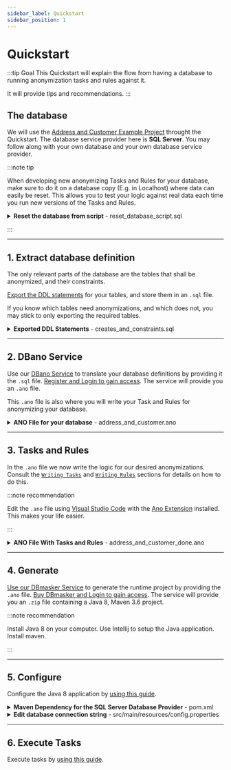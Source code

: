 ```yaml
---
sidebar_label: Quickstart
sidebar_position: 1
---
```


# Quickstart

:::tip Goal
This Quickstart will explain the flow from having a database to running anonymization tasks and rules against it.

It will provide tips and recommendations.
:::

## The database

We will use the [Address and Customer Example Project](examples/address-customer-project) throught the Quickstart. The database service provider here is **SQL Server**. You may follow along with your own database and your own database service provider.

:::note tip

When developing new anonymizing Tasks and Rules for your database, make sure to do it on a database copy (E.g. in Localhost) where data can easily be reset. This allows you to test your logic against real data each time you run new versions of the Tasks and Rules.

<details><summary><b>Reset the database from script</b> - reset_database_script.sql </summary>
<p>

```sql
drop table pii_tables.Customer;
drop table pii_tables.Address;

CREATE TABLE pii_tables.Address (
	addressNo BIGINT not null,
	homeAddress varchar(50) null ,
	postalCode varchar(10) null,
	created datetime null,
	CONSTRAINT Address_PK PRIMARY KEY (addressNo),
);

CREATE TABLE pii_tables.Customer (
	ID int NOT NULL identity(1,1),
	addressNo BIGINT not null,
	email varchar(50) null ,
	name varchar(50) null,
	created datetime null,
	CONSTRAINT Customer_PK PRIMARY KEY (ID),
	FOREIGN KEY (addressNo) REFERENCES pii_tables.Address(addressNo)
);

INSERT INTO pii_tables.Address (addressNo, homeAddress, postalCode, created) VALUES (372036854775807, 'Prod Address 1', '1234', '2020-01-28 12:24:06');
INSERT INTO pii_tables.Address (addressNo, homeAddress, postalCode, created) VALUES (137862354775678, 'Prod Address 2', '6542', '2020-07-15 16:35:13');
INSERT INTO pii_tables.Address (addressNo, homeAddress, postalCode, created) VALUES (825675368758452, 'Prod Address 3', '1008', '2021-01-01 14:05:34');
INSERT INTO pii_tables.Address (addressNo, homeAddress, postalCode, created) VALUES (265736898756443, 'Prod Address 4', '4064', '2021-12-21 08:57:30');

INSERT INTO pii_tables.Customer (addressNo,email,name,created) VALUES (372036854775807,'jean.smith@mail.com', null, '2020-01-28 12:24:06');
INSERT INTO pii_tables.Customer (addressNo,email,name,created) VALUES (137862354775678,'m.simmons@somemail.com','Mark Simmons', '2020-07-15 16:35:13');
INSERT INTO pii_tables.Customer (addressNo,email,name,created) VALUES (825675368758452,null,'Edward Snake', '2021-01-01 14:05:34');
INSERT INTO pii_tables.Customer (addressNo,email,name,created) VALUES (265736898756443,'mary.lake@foomail.com','Mary Lake', '2021-12-21 08:57:30');
```

</p>
</details>

:::

---

## 1. Extract database definition

The only relevant parts of the database are the tables that shall be anonymized, and their constraints.

[Export the DDL statements](from-sql-to-ano/translate-to-ano) for your tables, and store them in an `.sql` file.

If you know which tables need anonymizations, and which does not, you may stick to only exporting the required tables.

<details><summary><b>Exported DDL Statements</b> - creates_and_constraints.sql </summary>
<p>

```sql
-- pii_tables.Customer definition

CREATE TABLE `Customer` (
`ID` int NOT NULL AUTO_INCREMENT,
`addressNo` bigint NOT NULL,
`email` varchar(50) DEFAULT NULL,
`name` varchar(50) DEFAULT NULL,
`created` datetime DEFAULT NULL,
PRIMARY KEY (`ID`),
KEY `addressNo` (`addressNo`),
CONSTRAINT `customer_ibfk_1` FOREIGN KEY (`addressNo`) REFERENCES `Address` (`addressNo`)
) ENGINE=InnoDB AUTO_INCREMENT=5 DEFAULT CHARSET=utf8mb4 COLLATE=utf8mb4_0900_ai_ci;

-- pii_tables.Address definition

CREATE TABLE `Address` (
`ID` int NOT NULL AUTO_INCREMENT,
`addressNo` bigint NOT NULL,
`homeAddress` varchar(50) DEFAULT NULL,
`postalCode` varchar(10) DEFAULT NULL,
`created` datetime DEFAULT NULL,
PRIMARY KEY (`ID`),
UNIQUE KEY `Address_UK` (`addressNo`)
) ENGINE=InnoDB AUTO_INCREMENT=5 DEFAULT CHARSET=utf8mb4 COLLATE=utf8mb4_0900_ai_ci;
```

</p>
</details>

---

## 2. DBano Service

Use our [DBano Service](from-sql-to-ano/translate-to-ano) to translate your database definitions by providing it the `.sql` file. [Register and Login to gain access](services/registration).
The service will provide you an `.ano` file.

This `.ano` file is also where you will write your Task and Rules for anonymizing your database.

<details><summary><b>ANO File for your database</b> - address_and_customer.ano </summary>
<p>

```sql

table Address
	column integer ID
	column integer addressNo
	column text homeAddress
		size 50
	column text postalCode
		size 10
	column datetime created
	primary-key ID
	unique-key addressNo addressNo

table Customer
	column integer ID
	column text email
		size 50
	column text name
		size 50
	column datetime created
	column integer addressNo
	primary-key ID

foreign-key
	Address ID
	Customer addressNo


/*
...
*/
```

</p>
</details>

---

## 3. Tasks and Rules

In the `.ano` file we now write the logic for our desired anonymizations. Consult the [`Writing Tasks`](tasks/tasks-overview) and [`Writing Rules`](rules/overview-rules) sections for details on how to do this.

:::note recommendation

Edit the `.ano` file using [Visual Studio Code](https://code.visualstudio.com/) with the [Ano Extension](https://marketplace.visualstudio.com/items?itemName=Esito.vscode-ano) installed. This makes your life easier.

:::

<details><summary><b>ANO File With Tasks and Rules</b> - address_and_customer_done.ano </summary>
<p>

```sql
 // - - - - Database Schema Information - - - - //
table Address
    column integer addressNo
    column text homeAddress
        size 50
    column text postalCode
        size 10
    column datetime created
    primary-key addressNo

table Customer
    column integer ID
    column text email
        size 50
    column text name
        size 50
    column datetime created
    column integer addressNo
    primary-key ID

// - - - - Foreign Keys (Optional) - - - - //
foreign-key
    Address addressNo
    Customer addressNo


// - - - - Tasks and Rules - - - - //

task updateAdressTasks
{
    update Address UpdateAddressFields
        mask homeAddress UpdateAddressUsingFile
            format %s
            file src/main/resources/addresses.txt random-order

        mask postalCode UpdateToRandomPostalCodeAsString
            format "%d"
            //transform PostCodeGeneralization
            random-integer 1000 9999

        shuffle created
}

task updateCustomerTasks
{
    update Customer UpdateCustomerNameUsingTwoFiles
        sql-before "delete from Customer where name is null"
        mask name UpdateNamesUsingFiles
            format "%s %s"
            file src/main/resources/firstnames.txt random-order
            file src/main/resources/lastnames.txt random-order map name_map.txt output
    update Customer UpdateCustomerEmailNotNullSubset
        where "email is not null"
        mask email UpdateEmailsBasedOnNameColumn
            format %s
            transform Email // appends @mail.com to formatted names. Results in firstname.lastname@mail.com
            column name

    update Customer UpdateCustomerRandomizeCreated
        randomize created
            type datetime // datetime adds noise in seconds
            format "%1$tF %1$tT"
            convert String2DateTime
            offset 360000.0
            flat-noise 50000.0
}

task propagateTask
{
    update Address
        mask addressNo
            format %d
            unique
            sequence 10000 1 // start at 10000, increment by 1
            temporary-value 9999999
            propagate Customer.addressNo
}

```

</p>
</details>

---

## 4. Generate

[Use our DBmasker Service](from-ano-to-execution/generate) to generate the runtime project by providing the `.ano` file. [Buy DBmasker and Login to gain access](services/registration). The service will provide you an `.zip` file containing a Java 8, Maven 3.6 project.

:::note recommendation

Install Java 8 on your computer. Use Intellij to setup the Java application. Install maven.

:::

---

## 5. Configure

Configure the Java 8 application by [using this guide](from-ano-to-execution/configure).

<details><summary><b>Maven Dependency for the SQL Server Database Provider</b> - pom.xml </summary>
<p>

```xml
  <dependencies>
    ...
    <dependency>
      <groupId>com.microsoft.sqlserver</groupId>
      <artifactId>mssql-jdbc</artifactId>
      <version>9.4.0.jre8</version>
    </dependency>
    ...
  </dependencies>

```

</p>
</details>

<details><summary><b>Edit database connection string</b> - src/main/resources/config.properties </summary>
<p>

```properties
# Database connection parameters
connection.host         = localhost
connection.port         = 1433
connection.db           = master
connection.schema       = pii_tables
connection.user         = sa
connection.password     = myPassword
connection.driverClass  = com.microsoft.sqlserver.jdbc.SQLServerDriver
connection.url          = jdbc:sqlserver://localhost:1433;database=master
file.encryptionkey      =
sql.wrapper             = "
...
```

</p>
</details>

---

## 6. Execute Tasks

Execute tasks by [using this guide](from-ano-to-execution/execute).
